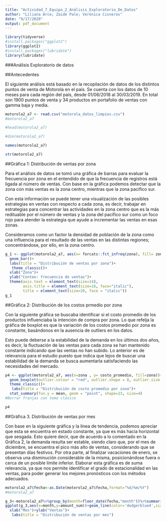 ```yaml
---
title: "Actividad_7_Equipo_2_Análisis_Exploratorio_De_Datos"
author: "Liliana Arce; Zaide Pale; Verónica Cisneros"
date: "9/17/2020"
output: pdf_document
---
```

```r
library(tidyverse)
#install.packages("ggplot2")
library(ggplot2)
#install.packages("lubridate")
library(lubridate)
```


###Análisis Exploratorio de datos

##Antecedentes

El siguiente análisis está basado en la recopilación de datos de los distintos puntos de venta de Motorola en el país. Se cuenta con los datos de 10 meses para cada región del país, desde 01/06/2018 al 30/03/2019. En total son 1900 puntos de venta y 34 productos en portafolio de ventas con gamma baja y media. 

```r
motorola2_a7 <- read.csv("motorola_datos_limpios.csv")
#motorola2_a7

```
```r
#head(motorola2_a7)
```
```r
#dim(motorola2_a7)
```

```r
names(motorola2_a7)
```
```r
str(motorola2_a7)
```



##Gráfica 1: Distribución de ventas por zona

Para el análisis de datos se tomó una gráfica de barras para evaluar la frecuencia por zona en el entendido de que la frecuencia de registros está ligada al número de ventas. Con base en la gráfica podemos detectar que la zona con más ventas es la zona centro, mientras que la zona pacífico sur.

Con esta información se puede tener una visualización de las posibles estrategias en ventas con respecto a cada zona, es decir, trabajar en estrategias para concentrar las actividades en la zona centro que es la más redituable por el número de ventas y la zona del pacífico sur como un foco rojo para atender la estrategia que ayude a incrementar las ventas en esas zonas.

Consideramos como un factor la densidad de población de la zona como una influencia para el resultado de las ventas en las distintas regiones; concentrándose, por ello, en la zona centro.

```r
g_1 <- ggplot(motorola2_a7, aes(x= forcats::fct_infreq(zona), fill= zona))+
  geom_bar()+
  labs(title = "Distribución de ventas por zona")+
   theme_classic()+
  xlab("Zona")+
  ylab("Conteo: frecuencia de ventas")+
  theme(axis.text = element_text(size=14),
        axis.title = element_text(size=16, face="italic"),
        title = element_text(size=20, face = "italic"))
g_1
```

##Gráfica 2: Distribución de los costos prmedio por zona

Con la siguiente gráfica se buscaba identificar si el costo promedio de los productos influenciaba la intención de compra por zona. Lo que refelja la gráfica de boxplot es que la variación de los costos promedio por zona es constante, basándonos en la ausencia de outliers en los datos.

Esto puede deberse a la estabilidad de la demanda en los últimos dos años, es decir, la fluctuación de las ventas para cada zona se han mantenido constante indicando que las ventas no han subido. Lo anterior es de relevancia para el estudio puesto que indica que lejos de buscar una estabilidad de la demanda se busca aumentarla satisfaciendo las necesidades del mercado.

```r
p4 <- ggplot(motorola2_a7, aes(x=zona , y= costo_promedio, fill=zona))+
  geom_boxplot(outlier.colour = "red", outlier.shape = 8, outlier.size = 8)+
  theme_classic()+
   labs(title = "Distribución de costo promedio por zona")+
  stat_summary(fun.y = mean, geom = "point", shape=23, size=4)
#Borrar franjas con tema clásico

p4
```
##Gráfica 3. Distribución de ventas por mes

Con base en la siguiente gráfica y la línea de tendencia, podemos apreciar que esta se encuentra en estado constante, ya que es más hacia horizontal que sesgada. 
Esto quiere decir, que de acuerdo a lo comentado en la Gráfica 2, la demanda resulta ser estable, siendo claro que, por el mes de diciembre, se encuentra el pico más alto de ventas, considerando que se presentan días festivos. Por otra parte, al finalizar vacaciones de enero, se observa una disminución considerable de la misma, posicionándose fuera o cerca de un posible límite inferior.
Elaborar esta gráfica es de suma relevancia, ya que nos permite identificar el grado de estacionalidad en las ventas, para poder generar los mejores pronósticos con los métodos adecuados.


```r
motorola2_a7$fecha<-as.Date(motorola2_a7$fecha,format="%d/%m/%Y")
#motorola2_a7
```


```r
g_3<-motorola2_a7%>%group_by(month=floor_date(fecha,"month"))%>%summarize(amount_sum=sum(num_ventas))
ggplot(g_3,aes(x=month,y=amount_sum))+geom_line(color='dodgerblue4',size=3)+theme_classic()+geom_smooth(method = "lm")+
  xlab("Mes")+ylab("Ventas")+
   labs(title = "Distribución de ventas por mes")
```








